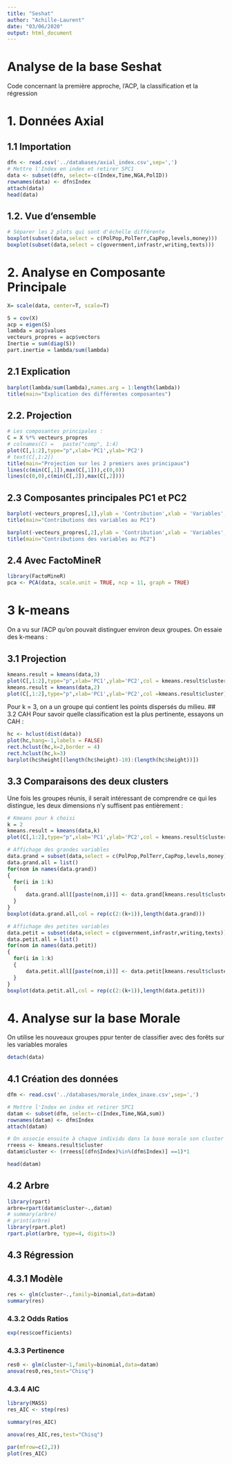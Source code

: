 ```yaml
---
title: "Seshat"
author: "Achille-Laurent"
date: "03/06/2020"
output: html_document
---
```


# Analyse de la base Seshat
Code concernant la première approche, l'ACP, la classification et la régression

# 1. Données Axial
## 1.1 Importation
```r
dfn <- read.csv('../databases/axial_index.csv',sep=',')
# Mettre l'Index en index et retirer SPC1
data <- subset(dfn, select=-c(Index,Time,NGA,PolID))
rownames(data) <- dfn$Index
attach(data)
head(data)
```
## 1.2. Vue d'ensemble
```r
# Séparer les 2 plots qui sont d'échelle différente
boxplot(subset(data,select = c(PolPop,PolTerr,CapPop,levels,money)))
boxplot(subset(data,select = c(government,infrastr,writing,texts)))
```

# 2. Analyse en Composante Principale

```r
X= scale(data, center=T, scale=T) 

S = cov(X)
acp = eigen(S)
lambda = acp$values
vecteurs_propres = acp$vectors
Inertie = sum(diag(S))
part.inertie = lambda/sum(lambda)
```

## 2.1 Explication
```r
barplot(lambda/sum(lambda),names.arg = 1:length(lambda))
title(main="Explication des différentes composantes")
```
## 2.2. Projection
```r
# Les composantes principales : 
C = X %*% vecteurs_propres
# colnames(C) =   paste("comp", 1:4)
plot(C[,1:2],type="p",xlab='PC1',ylab='PC2')
# text(C[,1:2])
title(main="Projection sur les 2 premiers axes principaux")
lines(c(min(C[,1]),max(C[,1])),c(0,0))
lines(c(0,0),c(min(C[,2]),max(C[,2])))
```
## 2.3 Composantes principales PC1 et PC2
```r
barplot(-vecteurs_propres[,1],ylab = 'Contribution',xlab = 'Variables',names.arg = names(data),axes = TRUE)
title(main="Contributions des variables au PC1")

barplot(-vecteurs_propres[,2],ylab = 'Contribution',xlab = 'Variables',names.arg = names(data),axes = TRUE)
title(main="Contributions des variables au PC2")
```

## 2.4 Avec FactoMineR
```r
library(FactoMineR)
pca <- PCA(data, scale.unit = TRUE, ncp = 11, graph = TRUE)
```

# 3 k-means
On a vu sur l'ACP qu'on pouvait distinguer environ deux groupes. On essaie des k-means :

## 3.1 Projection
```r
kmeans.result = kmeans(data,3)
plot(C[,1:2],type="p",xlab='PC1',ylab='PC2',col = kmeans.result$cluster+3)
kmeans.result = kmeans(data,2)
plot(C[,1:2],type="p",xlab='PC1',ylab='PC2',col =kmeans.result$cluster)
```

Pour k = 3, on a un groupe qui contient les points dispersés du milieu.
## 3.2 CAH
Pour savoir quelle classification est la plus pertinente, essayons un CAH :
```r
hc <- hclust(dist(data))
plot(hc,hang=-1,labels = FALSE)
rect.hclust(hc,k=2,border = 4)
rect.hclust(hc,k=3)
barplot(hc$height[(length(hc$height)-10):(length(hc$height))])
```

## 3.3 Comparaisons des deux clusters
Une fois les groupes réunis, il serait intéressant de comprendre ce qui les distingue, les deux dimensions n'y suffisent pas entièrement :
```r
# Kmeans pour k choisi
k = 2 
kmeans.result = kmeans(data,k)
plot(C[,1:2],type="p",xlab='PC1',ylab='PC2',col = kmeans.result$cluster)

# Affichage des grandes variables
data.grand = subset(data,select = c(PolPop,PolTerr,CapPop,levels,money))
data.grand.all = list()
for(nom in names(data.grand))
{
  for(i in 1:k)
  {
      data.grand.all[[paste(nom,i)]] <- data.grand[kmeans.result$cluster==i,nom]
  }
}
boxplot(data.grand.all,col = rep(c(2:(k+1)),length(data.grand)))

# Affichage des petites variables
data.petit = subset(data,select = c(government,infrastr,writing,texts))
data.petit.all = list()
for(nom in names(data.petit))
{
  for(i in 1:k)
  {
      data.petit.all[[paste(nom,i)]] <- data.petit[kmeans.result$cluster==i,nom]
  }
}
boxplot(data.petit.all,col = rep(c(2:(k+1)),length(data.petit)))

```


# 4. Analyse sur la base Morale
On utilise les nouveaux groupes ppur tenter de classifier avec des forêts sur les variables morales
```r
detach(data)
```

## 4.1 Création des données 
```r
dfm <- read.csv('../databases/morale_index_inaxe.csv',sep=',')

# Mettre l'Index en index et retirer SPC1
datam <- subset(dfm, select=-c(Index,Time,NGA,sum))
rownames(datam) <- dfm$Index
attach(datam)

# On associe ensuite à chaque individu dans la base morale son cluster (1 ou 2) correspondant
rreess <- kmeans.result$cluster
datam$cluster <- (rreess[(dfn$Index)%in%(dfm$Index)] ==1)*1

head(datam)
```

## 4.2 Arbre
```r
library(rpart)
arbre=rpart(datam$cluster~.,datam)
# summary(arbre)
# print(arbre)
library(rpart.plot)
rpart.plot(arbre, type=4, digits=3)
```
## 4.3 Régression
## 4.3.1 Modèle
```r
res <- glm(cluster~.,family=binomial,data=datam)
summary(res)
```

### 4.3.2 Odds Ratios
```r
exp(res$coefficients)
```

### 4.3.3 Pertinence
```r
res0 <- glm(cluster~1,family=binomial,data=datam)
anova(res0,res,test="Chisq")
```
### 4.3.4 AIC
```r
library(MASS)
res_AIC <- step(res) 
```
```r
summary(res_AIC)
```

```r
anova(res_AIC,res,test="Chisq")
```

```r
par(mfrow=c(2,2))
plot(res_AIC)
```

